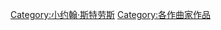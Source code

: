 {{Commons category|Compositions by Johann Strauss II}}
{{Category explanation|[[小约翰·斯特劳斯|小约翰·斯特劳斯]]的音乐作品}}

{{DEFAULTSORT:Strauss, Johann 2}}
[[Category:小约翰·斯特劳斯|Category:小约翰·斯特劳斯]]
[[Category:各作曲家作品|Category:各作曲家作品]]